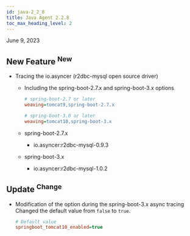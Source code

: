 ```yaml
---
id: java-2_2_8
title: Java Agent 2.2.8
toc_max_heading_level: 2
---
```


June 9, 2023

## New Feature <sup><Status>New</Status></sup>

-   Tracing the io.asyncer (r2dbc-mysql open source driver)

    -   Including the spring-boot-2.7.x and spring-boot-3.x options

        ```ini title='whatap.conf'
        # spring-boot-2.7 or later
        weaving=tomcat9,spring-boot-2.7.x

        # spring-boot-3.0 or later
        weaving=tomcat10,spring-boot-3.x
        ```

    -   spring-boot-2.7.x

        -   io.asyncer:r2dbc-mysql-0.9.3

    -   spring-boot-3.x

        -   io.asyncer:r2dbc-mysql-1.0.2

## Update <sup><Status>Change</Status></sup>

-   Modification of the option during the spring-boot-3.x async tracing
    Changed the default value from `false` to `true`.
    ```ini title='whatap.conf'
    # Default value
    springboot_tomcat10_enabled=true
    ```
